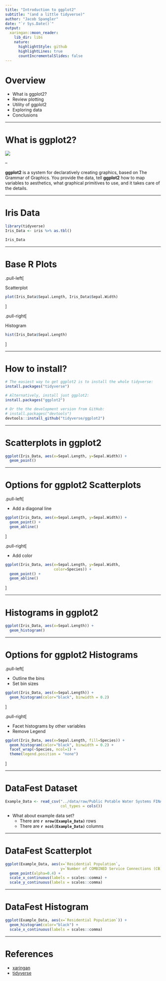 ```yaml
---
title: "Introduction to ggplot2"
subtitle: "(and a little tidyverse)"
author: "Jacob Spangler"
date: "`r Sys.Date()`"
output:
  xaringan::moon_reader:
    lib_dir: libs
    nature:
      highlightStyle: github
      highlightLines: true
      countIncrementalSlides: false
---
```


# Overview

  - What is ggplot2?
  - Review plotting
  - Utility of ggplot2
  - Exploring data
  - Conclusions
  
---

# What is ggplot2?

![](http://static1.squarespace.com/static/58ae4af3414fb53937b7619e/5bcf38c5eef1a1d9fe7b884f/5beae66c40ec9a5c157d6c35/1542121257177/ggplot2.png?format=1500w)

--

**ggplot2** is a system for declaratively creating graphics, based on The Grammar of Graphics. You provide the data, tell **ggplot2** how to map variables to aesthetics, what graphical primitives to use, and it takes care of the details.

---

# Iris Data

```r

library(tidyverse)
Iris_Data <- iris %>% as.tbl()

Iris_Data

```

---

# Base R Plots

.pull-left[

Scatterplot

```r

plot(Iris_Data$Sepal.Length, Iris_Data$Sepal.Width)

```

]

.pull-right[

Histogram

```r

hist(Iris_Data$Sepal.Length)

```

]

---

# How to install?

```r

# The easiest way to get ggplot2 is to install the whole tidyverse:
install.packages("tidyverse")

# Alternatively, install just ggplot2:
install.packages("ggplot2")

# Or the the development version from GitHub:
# install.packages("devtools")
devtools::install_github("tidyverse/ggplot2")

```

---

# Scatterplots in ggplot2

```r

ggplot(Iris_Data, aes(x=Sepal.Length, y=Sepal.Width)) +
  geom_point()

```

---

# Options for ggplot2 Scatterplots


.pull-left[

- Add a diagonal line

```r

ggplot(Iris_Data, aes(x=Sepal.Length, y=Sepal.Width)) +
  geom_point() +
  geom_abline()

```

]

.pull-right[

- Add color

```r

ggplot(Iris_Data, aes(x=Sepal.Length, y=Sepal.Width,
                      color=Species)) +
  geom_point() +
  geom_abline()

```

]

---

# Histograms in ggplot2

```r

ggplot(Iris_Data, aes(x=Sepal.Length)) +
  geom_histogram()

```

---

# Options for ggplot2 Histograms

.pull-left[

- Outline the bins
- Set bin sizes

```r

ggplot(Iris_Data, aes(x=Sepal.Length)) +
  geom_histogram(color="black", binwidth = 0.2)

```

]


.pull-right[

- Facet histograms by other variables
- Remove Legend

```r

ggplot(Iris_Data, aes(x=Sepal.Length, fill=Species)) +
  geom_histogram(color="black", binwidth = 0.2) +
  facet_wrap(~Species, ncol=1) +
  theme(legend.position = "none")

```

]

---

# DataFest Dataset

```r

Example_Data <- read_csv("../data/raw/Public Potable Water Systems FINAL 06-22-2018_0.csv",
                         col_types = cols())

```

- What about example data set?
  - There are **`r nrow(Example_Data)`** rows
  - There are **`r ncol(Example_Data)`** columns

---

# DataFest Scatterplot

```r

ggplot(Example_Data, aes(x=`Residential Population`, 
                         y=`Number of COMBINED Service Connections (CB)`)) +
  geom_point(alpha=0.4) +
  scale_x_continuous(labels = scales::comma) +
  scale_y_continuous(labels = scales::comma)

```

---

# DataFest Histogram

```r

ggplot(Example_Data, aes(x=`Residential Population`)) +
  geom_histogram(color="black") +
  scale_x_continuous(labels = scales::comma)

```

---

# References

- [xaringan](https://github.com/yihui/xaringan)
- [tidyverse](https://www.tidyverse.org/)

